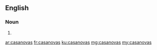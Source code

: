==English==

===Noun===
{{head|en|plural}}

# {{plural of|casanova|lang=en}}

[[ar:casanovas]]
[[fr:casanovas]]
[[ku:casanovas]]
[[mg:casanovas]]
[[my:casanovas]]